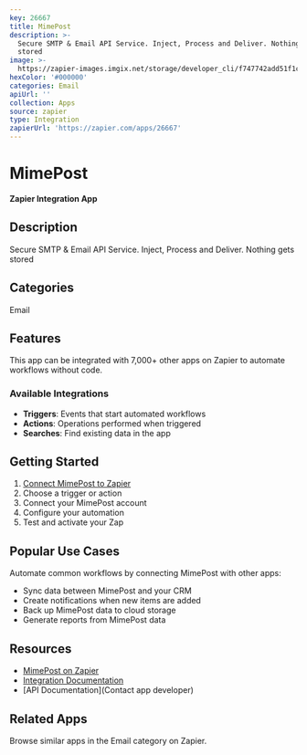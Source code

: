 ```yaml
---
key: 26667
title: MimePost
description: >-
  Secure SMTP & Email API Service. Inject, Process and Deliver. Nothing gets
  stored
image: >-
  https://zapier-images.imgix.net/storage/developer_cli/f747742add51f1c8aca15b1e7a84743c.png?auto=format%2Ccompress&ixlib=python-3.0.0&q=50
hexColor: '#000000'
categories: Email
apiUrl: ''
collection: Apps
source: zapier
type: Integration
zapierUrl: 'https://zapier.com/apps/26667'
---
```

# MimePost

**Zapier Integration App**

## Description

Secure SMTP & Email API Service. Inject, Process and Deliver. Nothing gets stored

## Categories

Email

## Features

This app can be integrated with 7,000+ other apps on Zapier to automate workflows without code.

### Available Integrations

- **Triggers**: Events that start automated workflows
- **Actions**: Operations performed when triggered
- **Searches**: Find existing data in the app

## Getting Started

1. [Connect MimePost to Zapier](https://zapier.com/apps/26667)
2. Choose a trigger or action
3. Connect your MimePost account
4. Configure your automation
5. Test and activate your Zap

## Popular Use Cases

Automate common workflows by connecting MimePost with other apps:

- Sync data between MimePost and your CRM
- Create notifications when new items are added
- Back up MimePost data to cloud storage
- Generate reports from MimePost data

## Resources

- [MimePost on Zapier](https://zapier.com/apps/26667)
- [Integration Documentation](https://zapier.com/apps/26667/integrations)
- [API Documentation](Contact app developer)

## Related Apps

Browse similar apps in the Email category on Zapier.
